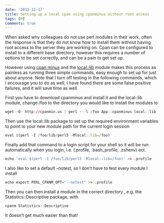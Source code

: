 ```yaml
---
date: '2012-12-17'
title: Setting up a local cpan using cpanminus without root access
tags: [R]
comments: true
---
```


When asked why colleagues do not use perl modules in their work, often the
response is that they do not know how to install them without having root
access to the server they are working on. Cpan can be configured to install to
a different base directory, however this requires a number of options to be set
correctly, and can be a pain to get set up.

However using [cpan minus](http://search.cpan.org/dist/App-cpanminus/lib/App/cpanminus.pm) and the [local::lib](http://search.cpan.org/dist/local-lib/lib/local/lib.pm) module makes this process as
painless as running three simple commands, easy enough to set up for just about
anyone.  Note that I turn off testing in the following commands, which
I encourage you to do as well, I have found there are some false positive
failures, and it will save time as well.

First you have to download cpanminus and install it and the local::lib module,
change /foo to the directory you would like to install the modules to

```r
wget -O- http://cpanmin.us | perl - -l /foo App::cpanminus local::lib --notest
```

Then use the local::lib package to set up the required environment variables to
point to your new module path for the current login session

```r
eval $(perl -I /foo/lib/perl5 -Mlocal::lib=/foo)
```

Finally add that command to a login script for your shell so it will be run
automatically when you login, i.e. (.profile, .bash_profile, .zshenv) ect.

```r
echo 'eval $(perl -I /foo/lib/perl5 -Mlocal::lib=/foo)' >> .profile
```

I also like to set a default --notest, so I don't have to test every module
I install

```r
echo export PERL_CPANM_OPT="--notest" >> .profile
```

Then you can then install a module in the correct directory , e.g. the Statistics::Descriptive package, with

```r
cpanm Statistics::Descriptive
```

It doesn't get much easier than that!
